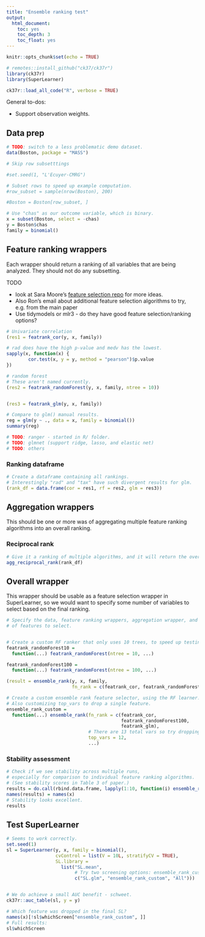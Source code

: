 ```yaml
---
title: "Ensemble ranking test"
output:
  html_document:
    toc: yes
    toc_depth: 3
    toc_float: yes
---
```


```r
knitr::opts_chunk$set(echo = TRUE)

# remotes::install_github("ck37/ck37r")
library(ck37r)
library(SuperLearner)

ck37r::load_all_code("R", verbose = TRUE)
```

General to-dos:

* Support observation weights.

## Data prep

```r

# TODO: switch to a less problematic demo dataset.
data(Boston, package = "MASS")

# Skip row subsetttings

#set.seed(1, "L'Ecuyer-CMRG")

# Subset rows to speed up example computation.
#row_subset = sample(nrow(Boston), 200)

#Boston = Boston[row_subset, ]

# Use "chas" as our outcome variable, which is binary.
x = subset(Boston, select = -chas)
y = Boston$chas
family = binomial()

```

## Feature ranking wrappers

Each wrapper should return a ranking of all variables that are being analyzed. They should not do any subsetting.

TODO

 * look at Sara Moore's [feature selection repo](https://github.com/saraemoore/SLScreenExtra) for more ideas.
 * Also Ron's email about additional feature selection algorithms to try, e.g. from the main paper
 * Use tidymodels or mlr3 - do they have good feature selection/ranking options?

```r
# Univariate correlation 
(res1 = featrank_cor(y, x, family))

# rad does have the high p-value and medv has the lowest.
sapply(x, function(x) {
        cor.test(x, y = y, method = "pearson")$p.value
})

# random forest
# These aren't named currently.
(res2 = featrank_randomForest(y, x, family, ntree = 10))


(res3 = featrank_glm(y, x, family))

# Compare to glm() manual results.
reg = glm(y ~ ., data = x, family = binomial())
summary(reg)

# TODO: ranger - started in R/ folder.
# TODO: glmnet (support ridge, lasso, and elastic net)
# TODO: others 
```

### Ranking dataframe

```r
# Create a dataframe containing all rankings.
# Interestingly "rad" and "tax" have such divergent results for glm.
(rank_df = data.frame(cor = res1, rf = res2, glm = res3))
```

## Aggregation wrappers

This should be one or more was of aggregating multiple feature ranking algorithms into an overall ranking.

### Reciprocal rank

```r
# Give it a ranking of multiple algorithms, and it will return the overall ranking.
agg_reciprocal_rank(rank_df)
```

## Overall wrapper

This wrapper should be usable as a feature selection wrapper in SuperLearner, so
we would want to specify some number of variables to select based on the final
ranking.

```r
# Specify the data, feature ranking wrappers, aggregation wrapper, and the number
# of features to select.


# Create a custom RF ranker that only uses 10 trees, to speed up testing.
featrank_randomForest10 =
  function(...) featrank_randomForest(ntree = 10, ...)

featrank_randomForest100 =
  function(...) featrank_randomForest(ntree = 100, ...)

(result = ensemble_rank(y, x, family,
                        fn_rank = c(featrank_cor, featrank_randomForest10, featrank_glm)))

# Create a custom ensemble rank feature selector, using the RF learner.
# Also customizing top_vars to drop a single feature.
ensemble_rank_custom =
  function(...) ensemble_rank(fn_rank = c(featrank_cor,
                                          featrank_randomForest100,
                                          featrank_glm),
                              # There are 13 total vars so try dropping 1 of them.
                              top_vars = 12,
                              ...)
```

### Stability assessment

```r
# Check if we see stability across multiple runs,
# especially for comparison to individual feature ranking algorithms.
# (See stability scores in Table 3 of paper.)
results = do.call(rbind.data.frame, lapply(1:10, function(i) ensemble_rank_custom(y, x, family, return_ranking = TRUE)))
names(results) = names(x)
# Stability looks excellent.
results
```

## Test SuperLearner

```r
# Seems to work correctly.
set.seed(1)
sl = SuperLearner(y, x, family = binomial(),
                  cvControl = list(V = 10L, stratifyCV = TRUE),
                  SL.library =
                    list("SL.mean",
                         # Try two screening options: ensemble_rank_custom or All.
                         c("SL.glm", "ensemble_rank_custom", "All")))


# We do achieve a small AUC benefit - schweet.
ck37r::auc_table(sl, y = y)

# Which feature was dropped in the final SL?
names(x)[!sl$whichScreen["ensemble_rank_custom", ]]
# Full results:
sl$whichScreen
```

